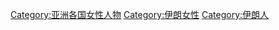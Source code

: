 [[Category:亚洲各国女性人物|Category:亚洲各国女性人物]]
[[Category:伊朗女性|Category:伊朗女性]]
[[Category:伊朗人|Category:伊朗人]]
